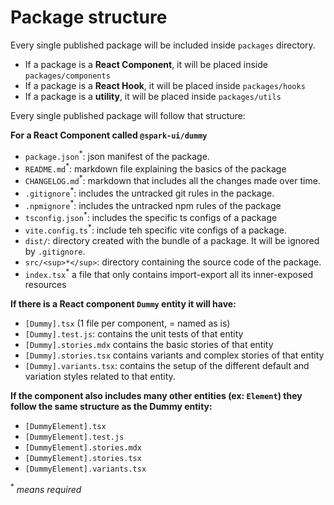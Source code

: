 
<Meta title="Contributing/Writing packages/Structure" />

# Package structure

Every single published package will be included inside `packages` directory.

- If a package is a **React Component**, it will be placed inside `packages/components`
- If a package is a **React Hook**, it will be placed inside `packages/hooks`
- If a package is a **utility**, it will be placed inside `packages/utils`

Every single published package will follow that structure:

**For a React Component called `@spark-ui/dummy`**

- `package.json`<sup>\*</sup>: json manifest of the package.
- `README.md`<sup>\*</sup>: markdown file explaining the basics of the package
- `CHANGELOG.md`<sup>\*</sup>: markdown that includes all the changes made over time.
- `.gitignore`<sup>\*</sup>: includes the untracked git rules in the package.
- `.npmignore`<sup>\*</sup>: includes the untracked npm rules of the package
- `tsconfig.json`<sup>\*</sup>: includes the specific ts configs of a package
- `vite.config.ts`<sup>\*</sup>: include teh specific vite configs of a package.
- `dist/`: directory created with the bundle of a package. It will be ignored by `.gitignore`.
- `src/<sup>*</sup>`: directory containing the source code of the package.
- `index.tsx`<sup>\*</sup> a file that only contains import-export all its inner-exposed resources

**If there is a React component `Dummy` entity it will have:**

- `[Dummy].tsx` (1 file per component, = named as is)
- `[Dummy].test.js`: contains the unit tests of that entity
- `[Dummy].stories.mdx` contains the basic stories of that entity
- `[Dummy].stories.tsx` contains variants and complex stories of that entity
- `[Dummy].variants.tsx`: contains the setup of the different default and variation styles related to that entity.

**If the component also includes many other entities (ex: `Element`) they follow the same structure as the Dummy entity:**

- `[DummyElement].tsx`
- `[DummyElement].test.js`
- `[DummyElement].stories.mdx`
- `[DummyElement].stories.tsx`
- `[DummyElement].variants.tsx`

<sup>*</sup> *means required*
